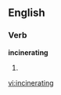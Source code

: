
==English==

===Verb===
'''incinerating'''

# {{present participle of|[[incinerate]]}}

[[vi:incinerating]]